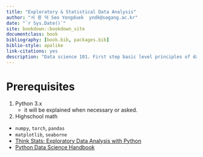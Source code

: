 ```yaml
--- 
title: "Exploratory & Statistical Data Analysis"
author: "서 용 덕 Seo Yongduek  yndk@sogang.ac.kr"
date: "`r Sys.Date()`"
site: bookdown::bookdown_site
documentclass: book
bibliography: [book.bib, packages.bib]
biblio-style: apalike
link-citations: yes
description: "Data science 101. First step basic level principles of data science. Less mathematics, more python. Less mathematics, more figures, drawings, diagrams, and stories."
---
```


# Prerequisites

1. Python 3.x
    - it will be explained when necessary or asked.
2. Highschool math


- `numpy`, `torch`, `pandas`
- `matplotlib`, `seaborne`
- [Think Stats: Exploratory Data Analysis with Python](https://greenteapress.com/wp/think-stats-2e)
- [Python Data Science Handbook](https://github.com/jakevdp/PythonDataScienceHandbook)